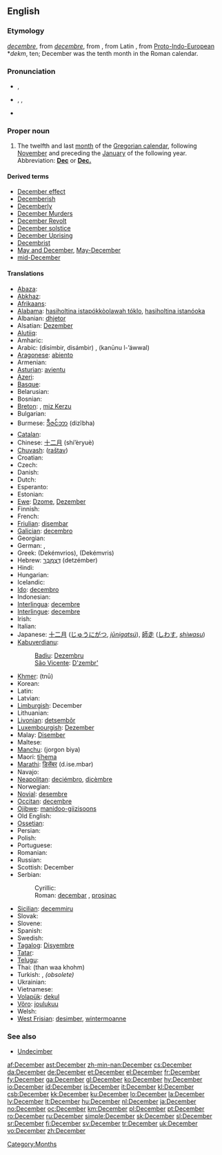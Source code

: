 {{also|december}}
==English==

===Etymology===
{{etyl|enm}} ''[[decembre#Middle English|decembre]]'', from {{etyl|fro}} ''[[decembre#Old French|decembre]]'', from {{etyl|la}} {{term|december||tenth month|lang=la}}, from Latin {{term|decem||ten|lang=la}}, from [[Proto-Indo-European]] *''dekm'', ten; December was the tenth month in the Roman calendar.

===Pronunciation===
* {{a|UK}} {{IPA|/dɪˈsɛm.bə(ɹ)/}}, {{SAMPA|/dI"sEm.b@(r)/}}
* {{a|US}} {{enPR|dĭ-sĕmʹbər}}, {{IPA|/dɪˈsɛm.bɚ/}}, {{SAMPA|/dI"sEm.b@`/}}
* {{audio|en-us-December.ogg|Audio (US)}}
*: {{rhymes|ɛmbə(r)}}

===Proper noun===
{{en-proper noun|s|-}}

# The twelfth and last [[month]] of the [[Gregorian calendar]], following [[November]] and preceding the [[January]] of the following year. Abbreviation: '''[[Dec]]''' or '''[[Dec.]]'''

====Derived terms====
* [[December effect]]
* [[Decemberish]]
* [[Decemberly]]
* [[w:Decembermoorden|December Murders]]
* [[w:December Revolt|December Revolt]]
* [[December solstice]]
* [[w:December Revolt|December Uprising]]
* [[Decembrist]]
* [[May and December]], [[May-December]]
* [[mid-December]]

====Translations====
{{trans-top|twelfth month of the Gregorian calendar}}
* [[Abaza]]: {{tø|abq|декабрь}}
* [[Abkhaz]]: {{Cyrl|[[ҧхынҷкәын]]}} {{IPAchar|(ṗĥənč̤kwən)}}
* [[Afrikaans]]: {{t+|af|Desember|xs=Afrikaans}}
* [[Alabama]]: [[hasiholtina istapókkòolawah tóklo]], [[hasiholtina istanóoka]]
* Albanian: [[dhjetor]]
* Alsatian: [[Dezember]] {{m}}
* [[Alutiiq]]: {{tø|ems|Qanim Iralua}}
* Amharic: {{t|am|ዲሴምበር|tr=disembär|sc=Ethi|xs=Amharic}}
* Arabic: {{Arab|[[ديسمبر|دِيسمْبِر]]}} (disímbir, disámbir) {{m}}, {{Arab|[[كانون الاول|کانونُ الأوّلُ]]}} (kanūnu l-’áwwal) {{m}}
* [[Aragonese]]: [[abiento]] {{m}}
* Armenian: {{t+|hy|դեկտեմբեր|tr=dektember|sc=Armn|xs=Armenian}}
* [[Asturian]]: [[avientu]] {{m}}
* [[Azeri]]: {{t+|az|dekabr|xs=Azeri}}
* [[Basque]]: {{t|eu|abendu|xs=Basque}}
* Belarusian: {{t|be|сьнежань|tr=s’nežan’|sc=Cyrl|xs=Belarusian}}
* Bosnian: {{t-|bs|decembar|m}}
* [[Breton]]: {{t|br|Kerzu|xs=Breton}}, [[miz Kerzu]]
* Bulgarian: {{t+|bg|декември|m|tr=dekémvri|sc=Cyrl}}
* Burmese: [[ဒီဇင်ဘာ]] (dizĩbha)
* [[Catalan]]: {{t+|ca|desembre|m}}
* Chinese: [[十二月]] (shí’èryuè)
* [[Chuvash]]: {{tø|cv|раштав|sc=Cyrl|xs=Chuvash}} ([[raštav]])
* Croatian: {{t-|hr|prosinac|m}}
* Czech: {{t+|cs|prosinec|m}}
* Danish: {{t+|da|december}}
* Dutch: {{t+|nl|december|m}}
* Esperanto: {{t+|eo|decembro|xs=Esperanto}}
* Estonian: {{t+|et|detsember}}
* [[Ewe]]: [[Dzome]], [[Dezember]]
* Finnish: {{t+|fi|joulukuu}}
* French: {{t+|fr|décembre|m}}
* [[Friulian]]: [[disembar]] {{m}}
* [[Galician]]: [[decembro]] {{m}}
* Georgian: {{t-|ka|დეკემბერი|tr=dekemberi|xs=Georgian}}
* German: {{t+|de|Dezember|m}}, {{t+|de|Julmond|m}}
* Greek: {{t+|el|Δεκέμβριος|m|sc=Grek}} (Dekémvrios), {{t+|el|Δεκέμβρης|m|sc=Grek}} (Dekémvris)
* Hebrew: [[דצמבר|דֶּצֶמְבֶּר]] (detzémber)
* Hindi: {{t+|hi|दिसम्बर|tr=disambar|sc=Deva|xs=Hindi}}
* Hungarian: {{t+|hu|december}}
* Icelandic: {{t+|is|desember|m}}
* [[Ido]]: [[decembro]]
* Indonesian: {{t+|id|Desember|xs=Indonesian}}
* [[Interlingua]]: [[decembre]]
* [[Interlingue]]: [[decembre]]
* Irish: {{t+|ga|Nollaig|xs=Irish}}
* Italian: {{t+|it|dicembre|m}}
* Japanese: [[十二月]] ([[じゅうにがつ]], ''[[jūnigatsú]]''), [[師走]] ([[しわす]], ''[[shiwasu]]'')
* [[Kabuverdianu]]:
*: [[Badiu]]: [[Dezembru]] {{m}}
*: [[São Vicente]]: [[D'zembr']] {{m}}
{{trans-mid}}
* [[Khmer]]: {{Khmr|[[ធ្នូ]]}} (tnū)
* Korean: {{t+|ko|십이월|tr=sibiwol|sc=KOchar}}
* Latin: {{t+|la|december}}
* Latvian: {{t+|lv|decembris|m|xs=Latvian}}
* [[Limburgish]]: December {{m}}
* Lithuanian: {{t+|lt|gruodis|m|xs=Lithuanian}}
* [[Livonian]]: [[detsembõr]]
* [[Luxembourgish]]: [[Dezember]] {{m}}
* Malay: [[Disember]]
* Maltese: {{t-|mt|Diċembru|xs=Maltese}}
* [[Manchu]]: (jorgon biya)
* Maori: [[tïhema]]
* [[Marathi]]: [[डिसेंबर]] (d.ise.mbar)
* Navajo: {{tø|nv|Níłch'itsoh}}
* [[Neapolitan]]: [[deciémbro]], [[dicèmbre]]
* Norwegian: {{t+|no|desember}}
* [[Novial]]: [[desembre]]
* [[Occitan]]: [[decembre]] {{m}}
* [[Ojibwe]]: [[manidoo-giizisoons]]
* Old English: {{t-|ang|ærra geola|m|alt=ǣrra ġēola|xs=Old English}}
* [[Ossetian]]: {{tø|os|декабрь|tr=dekábr’|sc=Cyrl|xs=Ossetian}}
* Persian: {{t-|fa|دسامبر|tr=desâmbr|sc=fa-Arab|xs=Persian}}
* Polish: {{t+|pl|grudzień|m}}
* Portuguese: {{t+|pt|dezembro|m}}
* Romanian: {{t+|ro|decembrie}}
* Russian: {{t+|ru|декабрь|m|tr=dekábr’|sc=Cyrl}}
* Scottish: December
* Serbian:
*: Cyrillic: {{t-|sr|децембар|m|sc=Cyrl}}
*: Roman: [[decembar#Serbian|decembar]] {{m}}, [[prosinac]] {{m}}
* [[Sicilian]]: [[decemmiru]] {{m}}
* Slovak: {{t+|sk|december|m}}
* Slovene: {{t+|sl|december|m}}
* Spanish: {{t+|es|diciembre|m}}
* Swedish: {{t+|sv|december}}
* [[Tagalog]]: [[Disyembre]]
* [[Tatar]]: {{t-|tt|dekäber|xs=Tatar}}
* [[Telugu]]: {{t|te|డిసెంబరు|tr=DiseMbaru|sc=Telu}}
* Thai: {{Thai|[[ธันวาคม]]}} (than waa khohm)
* Turkish: {{t+|tr|aralık}}, {{t|tr|Kanuni Evvel}} ''(obsolete)''
* Ukrainian: {{t+|uk|грудень|tr=hrúden’|sc=Cyrl|xs=Ukrainian}}
* Vietnamese: {{t+|vi|tháng mười|xs=Vietnamese}}
* [[Volapük]]: [[dekul]]
* [[Võro]]: [[joulukuu]]
* Welsh: {{t-|cy|Rhagfyr|m|xs=Welsh}}
* [[West Frisian]]: [[desimber]], [[wintermoanne]]
{{trans-bottom}}

===See also===
* [[Undecimber]]<!--see Wikipedia article-->

[[Category:Months]]

[[af:December]]
[[ast:December]]
[[zh-min-nan:December]]
[[cs:December]]
[[da:December]]
[[de:December]]
[[et:December]]
[[el:December]]
[[fr:December]]
[[fy:December]]
[[ga:December]]
[[gl:December]]
[[ko:December]]
[[hy:December]]
[[io:December]]
[[id:December]]
[[is:December]]
[[it:December]]
[[kl:December]]
[[csb:December]]
[[kk:December]]
[[ku:December]]
[[lo:December]]
[[la:December]]
[[lv:December]]
[[lt:December]]
[[hu:December]]
[[nl:December]]
[[ja:December]]
[[no:December]]
[[oc:December]]
[[km:December]]
[[pl:December]]
[[pt:December]]
[[ro:December]]
[[ru:December]]
[[simple:December]]
[[sk:December]]
[[sl:December]]
[[sr:December]]
[[fi:December]]
[[sv:December]]
[[tr:December]]
[[uk:December]]
[[vo:December]]
[[zh:December]]